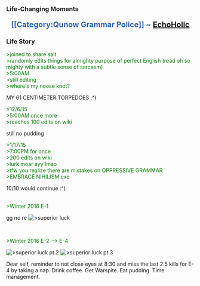 ===Life-Changing Moments===
<div style="font-size:20px; color:#3366BB; text-align:center; font-weight:bold;">
[<nowiki/>[Category:Qunow Grammar Police]]
~ [[User:EchoHolic|EchoHolic]]
</div>

===Life Story===
<span style="color:green;">
>joined to share salt <br/>
>randomly edits things for almighty purpose of perfect English (read oh so mighty with a subtle sense of sarcasm)  <br/>
>5:00AM <br/>
>still editing <br/>
>where's my noose knot? <br/>
</span>
<div class="mw-collapsible mw-collapsed">
MY 61 CENTIMETER TORPEDOES :^)
</div> 
<span style="color:green;">
>12/6/15 <br/>
>5:00AM once more <br/>
>reaches 100 edits on wiki <br/>
</span>
<div class="mw-collapsible mw-collapsed">
still no pudding
</div>
<span style="color:green;">
>1/17/15 <br/>
>7:00PM for once  <br/>
>200 edits on wiki <br/>
>lurk moar ayy lmao <br/>
>tfw you realize there are mistakes on OPPRESSIVE GRAMMAR<br/>
>EMBRACE NIHILISM.exe <br/>
</span>
<div class="mw-collapsible mw-collapsed">
10/10 would continue :^)
</div>
<br/>
<span style="color:green;">
>Winter 2016 E-1
</span>
<div class="mw-collapsible mw-collapsed">
gg no re
[[File:E1_1hr_nutshell.png|thumb|left|>superior luck]]
</div>
<br/>
<p style="clear: both;">
<span style="color:green;">
>Winter 2016 E-2 ⟶ E-4 <br/>
</span>
</p>
<div class="mw-collapsible mw-collapsed">
[[File:-EuScythe- 2016-02-29 15-54-22 27.png|thumb|left|>superior luck pt.2‎]]
[[File:-EuScythe- 2016-02-29 15-53-32 22.png|thumb|left|>superior luck pt.3]]
</div>
Dear self, reminder to not close eyes at 8:30 and miss the last 2.5 kills for E-4 by taking a nap. Drink coffee. Get Warspite. Eat pudding. Time management.